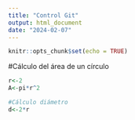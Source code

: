 ```yaml
---
title: "Control Git"
output: html_document
date: "2024-02-07"
---
```


```r
knitr::opts_chunk$set(echo = TRUE)
```

#Cálculo del área de un círculo
```r
r<-2
A<-pi*r^2

#Cálculo diámetro
d<-2*r

```

